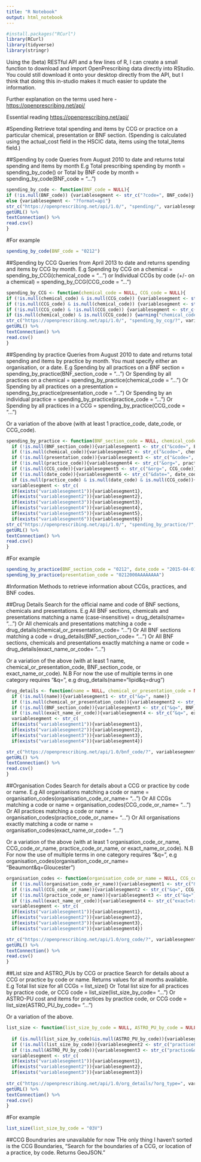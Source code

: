 ```yaml
---
title: "R Notebook"
output: html_notebook
---
```


```r
#install.packages("RCurl")
library(RCurl)
library(tidyverse)
library(stringr)
```

Using the (beta) RESTful API and a few lines of R, I can create a small function to download and import OpenPrescribing data directly into RStudio.
You could still download it onto your desktop directly from the API, but I think that doing this in-studio makes it much easier to update the information.

Further explanation on the terms used here - [https://openprescribing.net/api/](https://openprescribing.net/api/)

Essential reading [https://openprescribing.net/api/](https://openprescribing.net/caution/)

#Spending
Retrieve total spending and items by CCG or practice on a particular chemical, presentation or BNF section. (Spending is calculated using the actual_cost field in the HSCIC data, items using the total_items field.)

##Spending by code
Queries from August 2010 to date and returns total spending and items by month
E.g Total prescribing spending by month = spending_by_code() 
or 
Total by BNF code by month = spending_by_code(BNF_code = "...")
```r
spending_by_code <- function(BNF_code = NULL){
if (!is.null(BNF_code)) {variablesegment <- str_c("?code=", BNF_code)} 
else {variablesegment <- "?format=api"}
str_c("https://openprescribing.net/api/1.0/", "spending/", variablesegment, "&format=csv") %>%
getURL() %>%
textConnection() %>%
read.csv()
}
```

#For example
```r
spending_by_code(BNF_code = "0212")
```


##Spending by CCG
Queries from April 2013 to date and returns spending and items by CCG by month.
E.g Spending by CCG on a chemical = spending_by_CCG(chemical_code = "...")
or
Individual CCGs by code (+/- on a chemical) = spending_by_CCG(CCG_code = "...")
```r
spending_by_CCG <- function(chemical_code = NULL, CCG_code = NULL){
if (!is.null(chemical_code) & is.null(CCG_code)) {variablesegment <- str_c("code=", chemical_code)} 
if (!is.null(CCG_code) & is.null(chemical_code)) {variablesegment <- str_c("&org=", CCG_code)}
if (!is.null(CCG_code) & !is.null(CCG_code)) {variablesegment <- str_c("code=", chemical_code, "&org=", CCG_code)}
if (is.null(chemical_code) & is.null(CCG_code)) {warning("chemical_code and/or CCG_code required")}
str_c("https://openprescribing.net/api/1.0/", "spending_by_ccg/?", variablesegment, "&format=csv") %>%
getURL() %>%
textConnection() %>%
read.csv()
}
```

##Spending by practice
Queries from August 2010 to date and returns total spending and items by practice by month.
You must specify either an organisation, or a date.
E.g Spending by all practices on a BNF section = spending_by_practice(BNF_section_code = "...")
Or
Spending by all practices on a chemical = spending_by_practice(chemical_code = "...")
Or
Spending by all practices on a presentation = spending_by_practice(presentation_code = "...")
Or
Spending by an individual practice = spending_by_practice(practice_code = "...")
Or
Spending by all practices in a CCG = spending_by_practice(CCG_code = "...")

Or a variation of the above (with at least 1 practice_code, date_code, or CCG_code).
```r
spending_by_practice <- function(BNF_section_code = NULL, chemical_code = NULL, presentation_code = NULL, practice_code = NULL, CCG_code = NULL, date_code = NULL){
  if (!is.null(BNF_section_code)){variablesegment1 <- str_c("&code=", BNF_section_code)}
  if (!is.null(chemical_code)){variablesegment2 <- str_c("&code=", chemical_code)} 
  if (!is.null(presentation_code)){variablesegment3 <- str_c("&code=", presentation_code)}
  if (!is.null(practice_code)){variablesegment4 <- str_c("&org=", practice_code)} 
  if (!is.null(CCG_code)){variablesegment5 <- str_c("&org=", CCG_code)} 
  if (!is.null(date_code)){variablesegment6 <- str_c("&date=", date_code)} 
  if (is.null(practice_code) & is.null(date_code) & is.null(CCG_code)){warning("You must specify either an organisation (practice_code), or a date (date_code).")}
  variablesegment <- str_c(
  if(exists("variablesegment1")){variablesegment1},
  if(exists("variablesegment2")){variablesegment2},
  if(exists("variablesegment3")){variablesegment3},
  if(exists("variablesegment4")){variablesegment4},
  if(exists("variablesegment5")){variablesegment5},
  if(exists("variablesegment6")){variablesegment6})
str_c("https://openprescribing.net/api/1.0/", "spending_by_practice/?", variablesegment, "&format=csv") %>%
getURL() %>%
textConnection() %>%
read.csv()
}
```

#For example
```r
spending_by_practice(BNF_section_code = "0212", date_code = "2015-04-01")
spending_by_practice(presentation_code = "0212000AAAAAAAA") 
```

#Information
Methods to retrieve information about CCGs, practices, and BNF codes.

##Drug Details
Search for the official name and code of BNF sections, chemicals and presentations.
E.g All BNF sections, chemicals and presentations matching a name (case-insensitive) = drug_details(name= "...")
Or
All chemicals and presentations matching a code = drug_details(chemical_or_presentation_code= "...")
Or
All BNF sections matching a code = drug_details(BNF_section_code= "...")
Or
All BNF sections, chemicals and presentations exactly matching a name or code = drug_details(exact_name_or_code= "...")

Or a variation of the above (with at least 1 name, chemical_or_presentation_code, BNF_section_code, or exact_name_or_code).
N.B For now the use of multiple terms in one category requires "&q=", e.g 
drug_details(name="lipid&q=drug")
```r
drug_details <- function(name = NULL, chemical_or_presentation_code = NULL, BNF_section_code = NULL, exact_name_or_code = NULL){
  if (!is.null(name)){variablesegment1 <- str_c("&q=", name)}
  if (!is.null(chemical_or_presentation_code)){variablesegment2 <- str_c("&q=", chemical_or_presentation_code)} 
  if (!is.null(BNF_section_code)){variablesegment3 <- str_c("&q=", BNF_section_code)}
  if (!is.null(exact_name_or_code)){variablesegment4 <- str_c("&q=", exact_name_or_code, "&exact=true")}
  variablesegment <- str_c(
  if(exists("variablesegment1")){variablesegment1},
  if(exists("variablesegment2")){variablesegment2},
  if(exists("variablesegment3")){variablesegment3},
  if(exists("variablesegment4")){variablesegment4})

str_c("https://openprescribing.net/api/1.0/bnf_code/?", variablesegment, "&format=csv") %>%
getURL() %>%
textConnection() %>%
read.csv()
}
```

##Organisation Codes
Search for details about a CCG or practice by code or name.
E.g All organisations matching a code or name = organisation_codes(organisation_code_or_name= "...")
Or
All CCGs matching a code or name = organisation_codes(CCG_code_or_name= "...")
Or
All practices matching a code or name = organisation_codes(practice_code_or_name= "...")
Or
All organisations exactly matching a code or name = organisation_codes(exact_name_or_code= "...")

Or a variation of the above (with at least 1 organisation_code_or_name, CCG_code_or_name, practice_code_or_name, or exact_name_or_code).
N.B For now the use of multiple terms in one category requires "&q=", e.g 
organisation_codes(organisation_code_or_name= "Beaumont&q=Gloucester")
```r
organisation_codes <- function(organisation_code_or_name = NULL, CCG_code_or_name = NULL, practice_code_or_name = NULL, exact_name_or_code = NULL){
  if (!is.null(organisation_code_or_name)){variablesegment1 <- str_c("&q=", organisation_code_or_name)}
  if (!is.null(CCG_code_or_name)){variablesegment2 <- str_c("&q=", CCG_code_or_name, "&org_type=CCG")} 
  if (!is.null(practice_code_or_name)){variablesegment3 <- str_c("&q=", practice_code_or_name, "&org_type=practice")}
  if (!is.null(exact_name_or_code)){variablesegment4 <- str_c("exact=true", "&q=", exact_name_or_code)}
  variablesegment <- str_c(
  if(exists("variablesegment1")){variablesegment1},
  if(exists("variablesegment2")){variablesegment2},
  if(exists("variablesegment3")){variablesegment3},
  if(exists("variablesegment4")){variablesegment4})

str_c("https://openprescribing.net/api/1.0/org_code/?", variablesegment, "&format=csv") %>%
getURL() %>%
textConnection() %>%
read.csv()
}
```

##List size and ASTRO_PUs by CCG or practice
Search for details about a CCG or practice by code or name. Returns values for all months available.
E.g Total list size for all CCGs = list_size()
Or
Total list size for all practices by practice code, or CCG code = list_size(list_size_by_code= "...")
Or
ASTRO-PU cost and items for practices by practice code, or CCG code = list_size(ASTRO_PU_by_code= "...")

Or a variation of the above.
```r
list_size <- function(list_size_by_code = NULL, ASTRO_PU_by_code = NULL){
  
  if (is.null(list_size_by_code)&is.null(ASTRO_PU_by_code)){variablesegment1 <- str_c("ccg&keys=total_list_size")}
  if (!is.null(list_size_by_code)){variablesegment2 <- str_c("practice&org=", list_size_by_code, "&keys=total_list_size")} 
  if (!is.null(ASTRO_PU_by_code)){variablesegment3 <- str_c("practice&org=", ASTRO_PU_by_code, "&keys=astro_pu_items,astro_pu_cost")}
  variablesegment <- str_c(
  if(exists("variablesegment1")){variablesegment1},
  if(exists("variablesegment2")){variablesegment2},
  if(exists("variablesegment3")){variablesegment3})
  
str_c("https://openprescribing.net/api/1.0/org_details/?org_type=", variablesegment, "&format=csv") %>%
getURL() %>%
textConnection() %>%
read.csv()
}
```

#For example
```r
list_size(list_size_by_code = "03V")
```

##CCG Boundraries are unavailable for now
THe only thing I haven't sorted is the CCG Boundaries, "Search for the boundaries of a CCG, or location of a practice, by code. Returns GeoJSON."